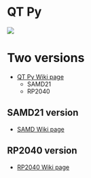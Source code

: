 = QT Py =

<img src="http://land-boards.com/blwiki/images/d/d5/QT_Py_RP2040.PNG"></img>

= Two versions =

* [http://land-boards.com/blwiki/index.php?title=QT_Py QT Py Wiki page]
** SAMD21
** RP2040

== SAMD21 version ==

* [http://land-boards.com/blwiki/index.php?title=QT_Py_(SAMD_based) SAMD Wiki page]

== RP2040 version ==

* [http://land-boards.com/blwiki/index.php?title=QT_Py_(RP2040_based) RP2040 Wiki page]
